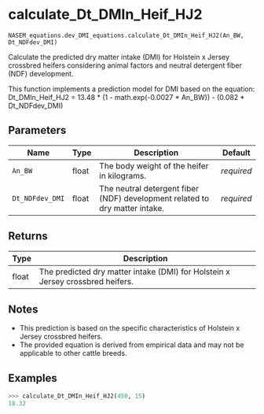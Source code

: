 # calculate_Dt_DMIn_Heif_HJ2 { #nasem_dairy.NASEM_equations.dev_DMI_equations.calculate_Dt_DMIn_Heif_HJ2 }

`NASEM_equations.dev_DMI_equations.calculate_Dt_DMIn_Heif_HJ2(An_BW, Dt_NDFdev_DMI)`

Calculate the predicted dry matter intake (DMI) for Holstein x Jersey crossbred heifers
considering animal factors and neutral detergent fiber (NDF) development.

This function implements a prediction model for DMI based on the equation:
    Dt_DMIn_Heif_HJ2 = 13.48 * (1 - math.exp(-0.0027 * An_BW)) - (0.082 * Dt_NDFdev_DMI)

## Parameters

| Name            | Type   | Description                                                                 | Default    |
|-----------------|--------|-----------------------------------------------------------------------------|------------|
| `An_BW`         | float  | The body weight of the heifer in kilograms.                                 | _required_ |
| `Dt_NDFdev_DMI` | float  | The neutral detergent fiber (NDF) development related to dry matter intake. | _required_ |

## Returns

| Type   | Description                                                                    |
|--------|--------------------------------------------------------------------------------|
| float  | The predicted dry matter intake (DMI) for Holstein x Jersey crossbred heifers. |

## Notes

- This prediction is based on the specific characteristics of Holstein x Jersey crossbred heifers.
- The provided equation is derived from empirical data and may not be applicable to other cattle breeds.

## Examples

```python
>>> calculate_Dt_DMIn_Heif_HJ2(450, 15)
18.32
```